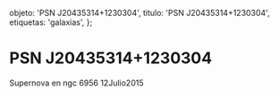 
  objeto: 'PSN J20435314+1230304',
  titulo: 'PSN J20435314+1230304',
  etiquetas: 'galaxias',
};

# PSN J20435314+1230304

<Imagen
  src="registro/psn-j20435314-1230304_20150712_1_psn-j204353141230304ngc6956.jpg"
  fecha="20150712"
/>

Supernova en ngc 6956 12Julio2015